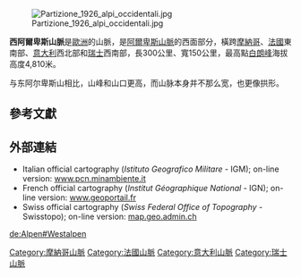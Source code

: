 
{{Infobox mountain range
| name=西阿爾卑斯山脈
|native_name={{lang-fr|Alpes occidentales}} <br />{{lang-it|Alpi occidentali}} <br />{{lang-de|Westalpen}}
| photo=Mont Blanc from Punta Helbronner, 2010 July.JPG
| photo_caption=[[白朗峰|白朗峰]]
| country=[[摩納哥|摩納哥]]
| country1=[[法國|法國]]
| country2=[[意大利|意大利]]
| country3=[[瑞士|瑞士]]
| region_type = 
| region=
| parent=[[阿爾卑斯山脈|阿爾卑斯山脈]]
|border=[[亞平寧山脈|亞平寧山脈]]
| border1= Rhone Valley 
|border2 = Jura mountains 
|border3 = Eastern Alps 
|border4=Po plain 
|border5=Ligurian sea
| geology=| period= | orogeny=[[阿爾卑斯山脈|阿爾卑斯山脈]]
| area= | length_km=300| length_orientation=
| width= {{convert|150|to|185|km|mi|abbr=on}} | width_orientation=
| length_note=<ref name=umlauft>{{cite book|title=The Alps|first=Friedrich|last=Umlauft|publisher=K. Paul, Trench & Company|year=1889|page=78}}</ref> 
| highest=[[白朗峰|白朗峰]]
| elevation_m=4810
| coordinates={{Coord|45|50|01|N|06|51|54|E|display=it}}
| map_image=Western_alps_from_space.jpg
| map_caption=The Western Alps from space
}}

[[Image:Partizione_1926_alpi_occidentali.jpg|thumb]]

'''西阿爾卑斯山脈'''是[[歐洲|歐洲]]的山脈，是[[阿爾卑斯山脈|阿爾卑斯山脈]]的西面部分，橫跨[[摩納哥|摩納哥]]、[[法國|法國]]東南部、[[意大利|意大利]]西北部和[[瑞士|瑞士]]西南部，長300公里、寬150公里，最高點[[白朗峰|白朗峰]]海拔高度4,810米。

与东阿尔卑斯山相比，山峰和山口更高，而山脉本身并不那么宽，也更像拱形。

==參考文獻==
{{reflist}}

==外部連結==
* Italian official cartography (''Istituto Geografico Militare'' - IGM); on-line version: [http://www.pcn.minambiente.it/viewer/ www.pcn.minambiente.it]{{Wayback|url=http://www.pcn.minambiente.it/viewer/ |date=20150208113946 }}
* French  official cartography (''Institut Géographique National'' - IGN); on-line version:  [http://www.geoportail.fr/5069711/visu2D/afficher-en-2d.htm www.geoportail.fr]{{Wayback|url=http://www.geoportail.fr/5069711/visu2D/afficher-en-2d.htm |date=20071113135629 }}
* Swiss official cartography (''Swiss Federal Office of Topography'' - Swisstopo); on-line version:  [http://map.geo.admin.ch/ map.geo.admin.ch]{{Wayback|url=http://map.geo.admin.ch/ |date=20121015022745 }}

{{France-geo-stub}}
{{Italy-geo-stub}}
{{Monaco-geo-stub}}
{{Switzerland-geo-stub}}
[[Category:摩納哥山脈|Category:摩納哥山脈]]
[[Category:法國山脈|Category:法國山脈]]
[[Category:意大利山脈|Category:意大利山脈]]
[[Category:瑞士山脈|Category:瑞士山脈]]

[[de:Alpen#Westalpen|de:Alpen#Westalpen]]